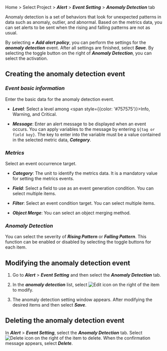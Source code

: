 Home > Select Project > **_Alert_** > **_Event Setting_** > **_Anomaly Detection_** tab

Anomaly detection is a set of behaviors that look for unexpected patterns in data such as anomaly, outlier, and abnormal. Based on the metrics data, you can set alerts to be sent when the rising and falling patterns are not as usual. 

<ImgLang img='set-event-abnormal.png' desc='Anomaly Detection' />

By selecting **_+ Add alert policy_**, you can perform the settings for the **_anomaly detection_** event. After all settings are finished, select **_Save_**. By selecting the toggle button on the right of **_Anomaly Detection_**, you can select the activation.

## Creating the anomaly detection event

<ImgLang img='set-event-anormal-create.png' desc='Anomaly Detection' />

### **_Event basic information_**

Enter the basic data for the anomaly detection event.

- **_Level_**: Select a level among <span style={{color: '#757575'}}>Info</span>, <span class='slow'>Warning</span>, and <span class='vslow'>Critical</span>.

- **_Message_**: Enter an alert message to be displayed when an event occurs. You can apply variables to the message by entering `${tag or field key}`. The key to enter into the variable must be a value contained in the selected metric data, **_Category_**.

### **_Metrics_**

Select an event occurrence target.

- **_Category_**: The unit to identify the metrics data. It is a mandatory value for setting the metrics events.

- **_Field_**: Select a field to use as an event generation condition. You can select multiple items.

- **_Filter_**: Select an event condition target. You can select multiple items.

- **_Object Merge_**: You can select an object merging method.

### **_Anomaly Detection_**

You can select the severity of **_Rising Pattern_** or **_Falling Pattern_**. This function can be enabled or disabled by selecting the toggle buttons for each item.

## Modifying the anomaly detection event

1. Go to **_Alert_** > **_Event Setting_** and then select the **_Anomaly Detection_** tab.

2. In the **_anomaly detection_** list, select ![Edit icon](/img/ico-edit.svg) on the right of the item to modify.

3. The anomaly detection setting window appears. After modifying the desired items and then select **_Save_**.

## Deleting the anomaly detection event

 In **_Alert_** > **_Event Setting_**, select the **_Anomaly Detection_** tab. Select ![Delete icon](/img/ico-trash.svg) on the right of the item to delete. When the confirmation message appears, select **_Delete_**.
